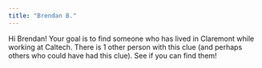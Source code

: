 ```yaml
---
title: "Brendan B."
---
```


Hi Brendan! Your goal is to find someone who has lived in Claremont while working at Caltech. There is 1 other person with this clue (and perhaps others who could have had this clue). See if you can find them!
